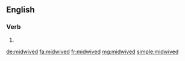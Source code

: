 ==English==

===Verb===
{{head|en}}

# {{en-past of|midwife}}

[[de:midwived]]
[[fa:midwived]]
[[fr:midwived]]
[[mg:midwived]]
[[simple:midwived]]
